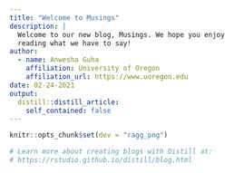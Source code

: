 ```yaml
---
title: "Welcome to Musings"
description: |
  Welcome to our new blog, Musings. We hope you enjoy 
  reading what we have to say!
author:
  - name: Anwesha Guha 
    affiliation: University of Oregon
    affiliation_url: https://www.uoregon.edu
date: 02-24-2021
output:
  distill::distill_article:
    self_contained: false
---
```


```r
knitr::opts_chunk$set(dev = "ragg_png")

# Learn more about creating blogs with Distill at:
# https://rstudio.github.io/distill/blog.html

```




